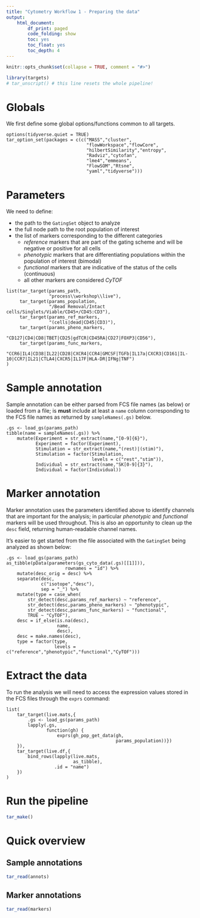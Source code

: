 ```yaml
---
title: "Cytometry Workflow 1 - Preparing the data"
output: 
    html_document:
        df_print: paged
        code_folding: show
        toc: yes
        toc_float: yes
        toc_depth: 4
---
```


```r
knitr::opts_chunk$set(collapse = TRUE, comment = "#>")
```

```r
library(targets)
# tar_unscript() # this line resets the whole pipeline!
```

# Globals

We first define some global options/functions common to all targets.

```targets
options(tidyverse.quiet = TRUE)
tar_option_set(packages = c(c("MASS","cluster",
                              "flowWorkspace","flowCore",
                              "hilbertSimilarity","entropy",
                              "Radviz","cytofan",
                              "lme4","emmeans",
                              "FlowSOM","Rtsne",
                              "yaml","tidyverse")))
```

# Parameters

We need to define:

 - the path to the `GatingSet` object to analyze
 - the full node path to the root population of interest
 - the list of markers corresponding to the different categories
     - *reference* markers that are part of the gating scheme and will be negative or positive for all cells
     - *phenotypic* markers that are differentiating populations within the population of interest (bimodal)
     - *functional* markers that are indicative of the status of the cells (continuous)\
     - all other markers are considered *CyTOF*

```targets
list(tar_target(params_path,
                "process\\workshop\\live"),
     tar_target(params_population,
                "/Bead Removal/Intact cells/Singlets/Viable/CD45+/CD45:CD3"),
     tar_target(params_ref_markers,
                "(cells|dead|CD45|CD3)"),
     tar_target(params_pheno_markers,
                "CD127|CD4|CD8|TBET|CD25|gdTCR|CD45RA|CD27|FOXP3|CD56"),
     tar_target(params_func_markers,
                "CCR6|IL4|CD38|IL22|CD28|CXCR4|CCR4|GMCSF|TGFb|IL17a|CXCR3|CD161|IL-10|CCR7|IL21|CTLA4|CXCR5|IL17F|HLA-DR|IFNg|TNF")
)
```

# Sample annotation

Sample annotation can be either parsed from FCS file names (as below) or loaded from a file; is **must** include at least a `name` column corresponding to the FCS file names as returned by `sampleNames(.gs)` below.

```targets
.gs <- load_gs(params_path)
tibble(name = sampleNames(.gs)) %>% 
    mutate(Experiment = str_extract(name,"[0-9]{6}"),
           Experiment = factor(Experiment),
           Stimulation = str_extract(name,"(rest)|(stim)"),
           Stimulation = factor(Stimulation,
                                levels = c("rest","stim")),
           Individual = str_extract(name,"SK[0-9]{3}"),
           Individual = factor(Individual))
```

# Marker annotation

Marker annotation uses the parameters identified above to identify channels that are important for the analysis; in particular *phenotypic* and *functional* markers will be used throughout. This is also an opportunity to clean up the `desc` field, returning human-readable channel names.

It's easier to get started from the file associated with the `GatingSet` being analyzed as shown below:

```targets
.gs <- load_gs(params_path)
as_tibble(pData(parameters(gs_cyto_data(.gs)[[1]])),
                      rownames = "id") %>% 
    mutate(desc_orig = desc) %>% 
    separate(desc,
             c("isotope","desc"),
             sep = "_") %>% 
    mutate(type = case_when(
        str_detect(desc,params_ref_markers) ~ "reference",
        str_detect(desc,params_pheno_markers) ~ "phenotypic",
        str_detect(desc,params_func_markers) ~ "functional",
        TRUE ~ "CyTOF"),
    desc = if_else(is.na(desc),
                   name,
                   desc),
    desc = make.names(desc),
    type = factor(type,
                  levels = c("reference","phenotypic","functional","CyTOF")))
```

# Extract the data

To run the analysis we will need to access the expression values stored in the FCS files through the `exprs` command:

```targets
list(
    tar_target(live.mats,{
        .gs <- load_gs(params_path)
        lapply(.gs,
               function(gh) {
                   exprs(gh_pop_get_data(gh,
                                         params_population))})
    }),
    tar_target(live.df,{
        bind_rows(lapply(live.mats,
                         as_tibble),
                  .id = "name")
    })
)
```

# Run the pipeline

```r
tar_make()
```

# Quick overview

## Sample annotations

```r
tar_read(annots)
```

## Marker annotations

```r
tar_read(markers)
```

